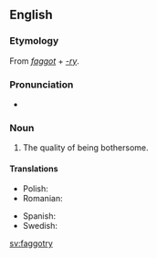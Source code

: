 ==English==

===Etymology===
From ''[[faggot]]'' + ''[[-ry]]''.

===Pronunciation===
* {{IPA|/ˈfæɡətɹi/}}

===Noun===
{{en-noun|faggotries|-}}

# {{slang}} The quality of being bothersome.

====Translations====
{{trans-top|the quality of being a faggot}}
* Polish: {{t-|pl|pedalstwo|n}}
* Romanian: {{t-|ro|poponaritate|f}}
{{trans-mid}}
* Spanish: {{t-|es|mariconería|f}}
* Swedish: {{t|sv|bögeri|n}}
{{trans-bottom}}

[[sv:faggotry]]